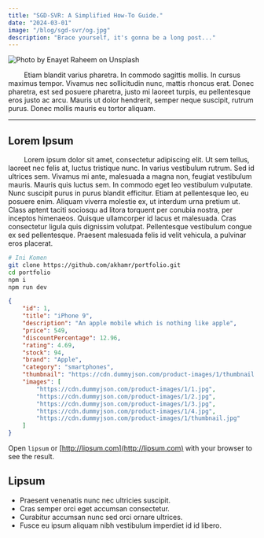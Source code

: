```yaml
---
title: "SGD-SVR: A Simplified How-To Guide."
date: "2024-03-01"
image: "/blog/sgd-svr/og.jpg"
description: "Brace yourself, it's gonna be a long post..."
---
```


<Img
    src="https://source.unsplash.com/3RQnQyyzA9c"
    width={768}
    height={576}
    alt="Photo by Enayet Raheem on Unsplash"
/>

&emsp;&emsp; Etiam blandit varius pharetra. In commodo sagittis mollis. In cursus maximus tempor. Vivamus nec sollicitudin nunc, mattis rhoncus erat. Donec pharetra, est sed posuere pharetra, justo mi laoreet turpis, eu pellentesque eros justo ac arcu. Mauris ut dolor hendrerit, semper neque suscipit, rutrum purus. Donec mollis mauris eu tortor aliquam.

---

## Lorem Ipsum

&emsp;&emsp; Lorem ipsum dolor sit amet, consectetur adipiscing elit. Ut sem tellus, laoreet nec felis at, luctus tristique nunc. In varius vestibulum rutrum. Sed id ultrices sem. Vivamus mi ante, malesuada a magna non, feugiat vestibulum mauris. Mauris quis luctus sem. In commodo eget leo vestibulum vulputate. Nunc suscipit purus in purus blandit efficitur. Etiam at pellentesque leo, eu posuere enim. Aliquam viverra molestie ex, ut interdum urna pretium ut. Class aptent taciti sociosqu ad litora torquent per conubia nostra, per inceptos himenaeos. Quisque ullamcorper id lacus et malesuada. Cras consectetur ligula quis dignissim volutpat. Pellentesque vestibulum congue ex sed pellentesque. Praesent malesuada felis id velit vehicula, a pulvinar eros placerat.

```bash
# Ini Komen
git clone https://github.com/akhamr/portfolio.git
cd portfolio
npm i
npm run dev
```

```json title="data/dummy.json"
{
    "id": 1,
    "title": "iPhone 9",
    "description": "An apple mobile which is nothing like apple",
    "price": 549,
    "discountPercentage": 12.96,
    "rating": 4.69,
    "stock": 94,
    "brand": "Apple",
    "category": "smartphones",
    "thumbnail": "https://cdn.dummyjson.com/product-images/1/thumbnail.jpg",
    "images": [
        "https://cdn.dummyjson.com/product-images/1/1.jpg",
        "https://cdn.dummyjson.com/product-images/1/2.jpg",
        "https://cdn.dummyjson.com/product-images/1/3.jpg",
        "https://cdn.dummyjson.com/product-images/1/4.jpg",
        "https://cdn.dummyjson.com/product-images/1/thumbnail.jpg"
    ]
}
```

Open `lipsum` or [http://lipsum.com](http://lipsum.com) with your browser to see the result.

## Lipsum

-   Praesent venenatis nunc nec ultricies suscipit.
-   Cras semper orci eget accumsan consectetur.
-   Curabitur accumsan nunc sed orci ornare ultrices.
-   Fusce eu ipsum aliquam nibh vestibulum imperdiet id id libero.

<Gist id="akhamr/43b3229d3b0dc9e1288f7b55569c7299" alt="10 data pertama" />
